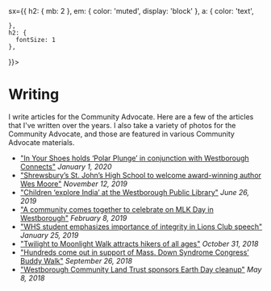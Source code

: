 
<Meta title='Writing' />
<Container
  
  sx={{
    h2: { mb: 2 },
    em: { color: 'muted', display: 'block' },
    a: {
      color: 'text',
      
    },
    h2: {
      fontSize: 1
    },
    
  }}>

# Writing

<Description>
  I write articles for the Community Advocate. Here are a few of the articles
  that I've written over the years. I also take a variety of photos for the
  Community Advocate, and those are featured in various Community Advocate
  materials.
</Description>

- ["In Your Shoes holds ‘Polar Plunge’ in conjunction with Westborough Connects"](https://www.communityadvocate.com/2020/01/01/in-your-shoes-holds-polar-plunge-in-conjunction-with-westborough-connects/)
  _January 1, 2020_
- ["Shrewsbury’s St. John’s High School to welcome award-winning author Wes Moore"](https://www.communityadvocate.com/2019/11/12/shrewsburys-st-johns-high-school-to-welcome-award-winning-author-wes-moore/)
  _November 12, 2019_
- ["Children ‘explore India’ at the Westborough Public Library"](https://www.communityadvocate.com/2019/06/26/children-explore-india-at-the-westborough-public-library/)
  _June 26, 2019_
- ["A community comes together to celebrate on MLK Day in Westborough"](https://www.communityadvocate.com/2019/02/08/a-community-comes-together-to-celebrate-on-mlk-day-in-westborough/)
  _February 8, 2019_
- ["WHS student emphasizes importance of integrity in Lions Club speech"](https://www.communityadvocate.com/2019/01/25/whs-student-emphasizes-importance-of-integrity-in-lions-club-speech/)
  _January 25, 2019_
- ["Twilight to Moonlight Walk attracts hikers of all ages"](https://www.communityadvocate.com/2018/10/31/twilight-to-moonlight-walk-attracts-hikers-of-all-ages/)
  _October 31, 2018_
- ["Hundreds come out in support of Mass. Down Syndrome Congress’ Buddy Walk"](https://www.communityadvocate.com/2018/09/26/hundreds-come-out-in-support-of-mass-down-syndrome-congress-buddy-walk/)
  _September 26, 2018_
- ["Westborough Community Land Trust sponsors Earth Day cleanup"](https://www.communityadvocate.com/2018/05/08/westborough-community-land-trust-sponsors-earth-day-cleanup/)
  _May 8, 2018_

</Container>

